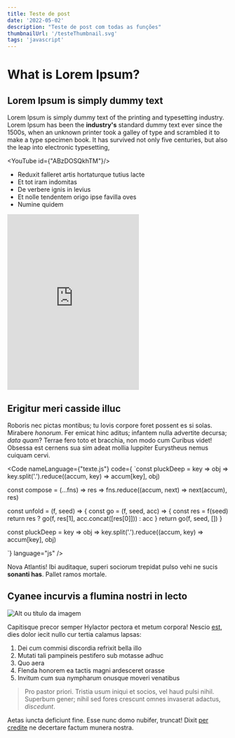 ```yaml
---
title: Teste de post
date: '2022-05-02'
description: "Teste de post com todas as funções"
thumbnailUrl: '/testeThumbnail.svg'
tags: 'javascript'
---
```


# What is Lorem Ipsum?

## Lorem Ipsum is simply dummy text

Lorem Ipsum is simply dummy text of the printing and typesetting
industry. Lorem Ipsum has been the **industry's** standard dummy text ever since
the 1500s, when an unknown printer took a galley of type and scrambled it to make a
type specimen book. It has survived not only five centuries, but also the leap into
electronic typesetting,

<YouTube id={"ABzDOSQkhTM"}/>

- Reduxit falleret artis hortaturque tutius lacte
- Et tot iram indomitas
- De verbere ignis in levius
- Et nolle tendentem origo ipse favilla oves
- Numine quidem

<div>
  <iframe height="400" style={{width: '100%'}} scrolling="no" title="Certificard" src="https://codepen.io/FelipeFerreira_ss/embed/yLgzpWY?default-tab=html%2Cresult&theme-id=dark" frameborder="no" loading="lazy" allowtransparency="true" allowfullscreen="true">
    See the Pen <a href="https://codepen.io/FelipeFerreira_ss/pen/yLgzpWY">
    Certificard</a> by Felipe ferreira Silva (<a href="https://codepen.io/FelipeFerreira_ss">@FelipeFerreira_ss</a>)
    on <a href="https://codepen.io">CodePen</a>.
  </iframe>
</div>

## Erigitur meri casside illuc

Roboris nec pictas montibus; tu Iovis corpore foret possent es si solas.
Mirabere *honorum*. Fer emicat hinc aditus; infantem nulla advertite decursa;
*data quam*? Terrae fero toto et bracchia, non modo cum Curibus videt! Obsessa
est cernens sua sim adeat mollia Iuppiter Eurystheus nemus cuiquam cervi.

<Code 
nameLanguage={"texte.js"}
code={
`const pluckDeep = key => obj => key.split('.').reduce((accum, key) => accum[key], obj)

const compose = (...fns) => res => fns.reduce((accum, next) => next(accum), res)

const unfold = (f, seed) => {
  const go = (f, seed, acc) => {
    const res = f(seed)
    return res ? go(f, res[1], acc.concat([res[0]])) : acc
  }
  return go(f, seed, [])
}

const pluckDeep = key => obj => key.split('.').reduce((accum, key) => accum[key], obj)

`} language="js" />

Nova Atlantis! Ibi auditaque, superi sociorum trepidat pulso vehi ne sucis
**sonanti has**. Pallet ramos mortale.

## Cyanee incurvis a flumina nostri in lecto

![Alt ou título da imagem](/javascript-functions-thumbnail.jpeg)

Capitisque precor semper Hylactor pectora et metum corpora! Nescio
[est](http://dat.net/quoapta.html), dies dolor iecit nullo cur tertia calamus
lapsas:

1. Dei cum commisi discordia refrixit bella illo
2. Mutati tali pampineis pestifero sub motasse adhuc
3. Quo aera
4. Flenda honorem ea tactis magni ardesceret orasse
5. Invitum cum sua nympharum onusque moveri venatibus

> Pro pastor priori. Tristia usum iniqui et socios, vel haud pulsi nihil.
> Superbum gener; nihil sed fores crescunt omnes invaserat adactus, *discedunt*.

Aetas iuncta deficiunt fine. Esse nunc domo nubifer, truncat! Dixit [per
credite](http://sua-aevi.com/montibus-parentem) ne decertare factum munera
nostra.